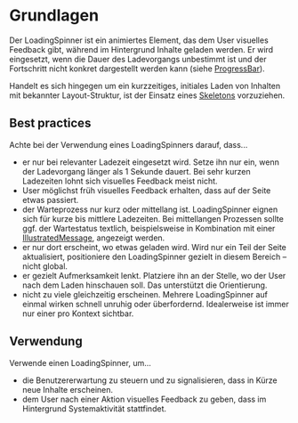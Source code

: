 # Grundlagen

Der LoadingSpinner ist ein animiertes Element, das dem User visuelles Feedback gibt, während im Hintergrund Inhalte geladen werden.
Er wird eingesetzt, wenn die Dauer des Ladevorgangs unbestimmt ist und der Fortschritt nicht konkret dargestellt werden kann (siehe [ProgressBar](/03-components/status/progress-bar)). 

Handelt es sich hingegen um ein kurzzeitiges, initiales Laden von Inhalten mit bekannter Layout-Struktur, ist der Einsatz eines [Skeletons](/03-components/content/skeleton) vorzuziehen. 

## Best practices

Achte bei der Verwendung eines LoadingSpinners darauf, dass...

- er nur bei relevanter Ladezeit eingesetzt wird. Setze ihn nur ein, wenn der Ladevorgang länger als 1 Sekunde dauert. Bei sehr kurzen Ladezeiten lohnt sich visuelles Feedback meist nicht.
- User möglichst früh visuelles Feedback erhalten, dass auf der Seite etwas passiert.
- der Warteprozess nur kurz oder mittellang ist. LoadingSpinner eignen sich für kurze bis mittlere Ladezeiten. Bei mittellangen Prozessen sollte ggf. der Wartestatus textlich, beispielsweise in Kombination mit einer [IllustratedMessage](/03-components/content/illustrated-message), angezeigt werden.
- er nur dort erscheint, wo etwas geladen wird. Wird nur ein Teil der Seite aktualisiert, positioniere den LoadingSpinner gezielt in diesem Bereich – nicht global.
- er gezielt Aufmerksamkeit lenkt. Platziere ihn an der Stelle, wo der User nach dem Laden hinschauen soll. Das unterstützt die Orientierung.
- nicht zu viele gleichzeitig erscheinen. Mehrere LoadingSpinner auf einmal wirken schnell unruhig oder überfordernd. Idealerweise ist immer nur einer pro Kontext sichtbar.

## Verwendung

Verwende einen LoadingSpinner, um...

- die Benutzererwartung zu steuern und zu signalisieren, dass in Kürze neue Inhalte erscheinen.
- dem User nach einer Aktion visuelles Feedback zu geben, dass im Hintergrund Systemaktivität stattfindet.
